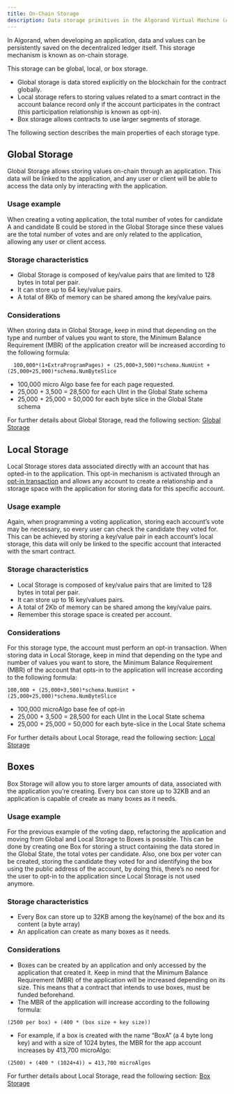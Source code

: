 ```yaml
---
title: On-Chain Storage
description: Data storage primitives in the Algorand Virtual Machine (AVM)
---
```


In Algorand, when developing an application, data and values can be persistently saved on the decentralized ledger itself. This storage mechanism is known as on-chain storage.

This storage can be global, local, or box storage.

- Global storage is data stored explicitly on the blockchain for the contract globally.
- Local storage refers to storing values related to a smart contract in the account balance record only if the account participates in the contract (this participation relationship is known as opt-in).
- Box storage allows contracts to use larger segments of storage.

The following section describes the main properties of each storage type.

## Global Storage

Global Storage allows storing values on-chain through an application. This data will be linked to the application, and any user or client will be able to access the data only by interacting with the application.

### Usage example

When creating a voting application, the total number of votes for candidate A and candidate B could be stored in the Global Storage since these values are the total number of votes and are only related to the application, allowing any user or client access.

### Storage characteristics

- Global Storage is composed of key/value pairs that are limited to 128 bytes in total per pair.
- It can store up to 64 key/value pairs.
- A total of 8Kb of memory can be shared among the key/value pairs.

### Considerations

When storing data in Global Storage, keep in mind that depending on the type and number of values you want to store, the Minimum Balance Requirement (MBR) of the application creator will be increased according to the following formula:

```shell showLineNumbers=false frame=none
  100,000*(1+ExtraProgramPages) + (25,000+3,500)*schema.NumUint + (25,000+25,000)*schema.NumByteSlice
```

- 100,000 micro Algo base fee for each page requested.
- 25,000 + 3,500 = 28,500 for each UInt in the Global State schema
- 25,000 + 25,000 = 50,000 for each byte slice in the Global State schema

For further details about Global Storage, read the following section: [Global Storage](/concepts/smart-contracts/storage/global/)

## Local Storage

Local Storage stores data associated directly with an account that has opted-in to the application. This opt-in mechanism is activated through an [opt-in transaction](FUTURELINK) and allows any account to create a relationship and a storage space with the application for storing data for this specific account.

### Usage example

Again, when programming a voting application, storing each account’s vote may be necessary, so every user can check the candidate they voted for. This can be achieved by storing a key/value pair in each account’s local storage, this data will only be linked to the specific account that interacted with the smart contract.

### Storage characteristics

- Local Storage is composed of key/value pairs that are limited to 128 bytes in total per pair.
- It can store up to 16 key/values pairs.
- A total of 2Kb of memory can be shared among the key/value pairs.
- Remember this storage space is created per account.

### Considerations

For this storage type, the account must perform an opt-in transaction.
When storing data in Local Storage, keep in mind that depending on the type and number of values you want to store, the Minimum Balance Requirement (MBR) of the account that opts-in to the application will increase according to the following formula:

```shell showLineNumbers=false frame=none
100,000 + (25,000+3,500)*schema.NumUint + (25,000+25,000)*schema.NumByteSlice
```

- 100,000 microAlgo base fee of opt-in
- 25,000 + 3,500 = 28,500 for each UInt in the Local State schema
- 25,000 + 25,000 = 50,000 for each byte-slice in the Local State schema

For further details about Local Storage, read the following section: [Local Storage](/concepts/smart-contracts/storage/local/)

## Boxes

Box Storage will allow you to store larger amounts of data, associated with the application you’re creating. Every box can store up to 32KB and an application is capable of create as many boxes as it needs.

### Usage example

For the previous example of the voting dapp, refactoring the application and moving from Global and Local Storage to Boxes is possible. This can be done by creating one Box for storing a struct containing the data stored in the Global State, the total votes per candidate. Also, one box per voter can be created, storing the candidate they voted for and identifying the box using the public address of the account, by doing this, there’s no need for the user to opt-in to the application since Local Storage is not used anymore.

### Storage characteristics

- Every Box can store up to 32KB among the key(name) of the box and its content (a byte array)
- An application can create as many boxes as it needs.

### Considerations

- Boxes can be created by an application and only accessed by the application that created it. Keep in mind that the Minimum Balance Requirement (MBR) of the application will be increased depending on its size. This means that a contract that intends to use boxes, must be funded beforehand.
- The MBR of the application will increase according to the following formula:

```shell showLineNumbers=false frame=none
(2500 per box) + (400 * (box size + key size))
```

- For example, if a box is created with the name “BoxA” (a 4 byte long key) and with a size of 1024 bytes, the MBR for the app account increases by 413,700 microAlgo:

```shell showLineNumbers=false frame=none
(2500) + (400 * (1024+4)) = 413,700 microAlgos
```

For further details about Local Storage, read the following section: [Box Storage](/concepts/smart-contracts/storage/box/)
